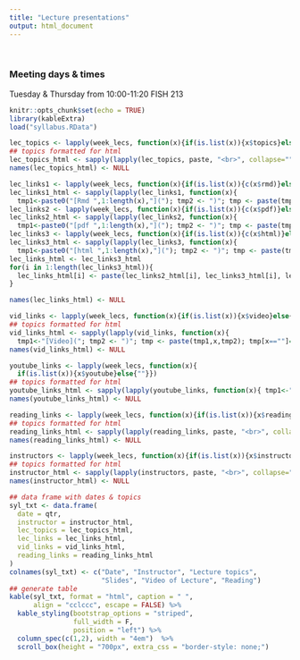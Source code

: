```yaml
---
title: "Lecture presentations"
output: html_document
---
```


<br>

### Meeting days & times

Tuesday & Thursday from 10:00-11:20 FISH 213

```r
knitr::opts_chunk$set(echo = TRUE)
library(kableExtra)
load("syllabus.RData")
```

```r
lec_topics <- lapply(week_lecs, function(x){if(is.list(x)){x$topics}else{""}})
## topics formatted for html
lec_topics_html <- sapply(lapply(lec_topics, paste, "<br>", collapse=""), c)
names(lec_topics_html) <- NULL
```

<!-- 1st is pdf, 2nd html, 3rd Rmd -->
```r
lec_links1 <- lapply(week_lecs, function(x){if(is.list(x)){c(x$rmd)}else{""}})
lec_links1_html <- sapply(lapply(lec_links1, function(x){
  tmp1<-paste0("[Rmd ",1:length(x),"]("); tmp2 <- ")"; tmp <- paste(tmp1,x,tmp2); tmp[x==""]=""; tmp=paste(tmp, collapse=" "); tmp}), c)
lec_links2 <- lapply(week_lecs, function(x){if(is.list(x)){c(x$pdf)}else{""}})
lec_links2_html <- sapply(lapply(lec_links2, function(x){
  tmp1<-paste0("[pdf ",1:length(x),"]("); tmp2 <- ")"; tmp <- paste(tmp1,x,tmp2); tmp[x==""]=""; tmp=paste(tmp, collapse=" "); tmp}), c)
lec_links3 <- lapply(week_lecs, function(x){if(is.list(x)){c(x$html)}else{""}})
lec_links3_html <- sapply(lapply(lec_links3, function(x){
  tmp1<-paste0("[html ",1:length(x),"]("); tmp2 <- ")"; tmp <- paste(tmp1,x,tmp2); tmp[x==""]=""; tmp=paste(tmp, collapse=" "); tmp}), c)
lec_links_html <- lec_links3_html
for(i in 1:length(lec_links3_html)){
  lec_links_html[i] <- paste(lec_links2_html[i], lec_links3_html[i], lec_links1_html[i], sep="<br>")
}

names(lec_links_html) <- NULL

```

```r
vid_links <- lapply(week_lecs, function(x){if(is.list(x)){x$video}else{""}})
## topics formatted for html
vid_links_html <- sapply(lapply(vid_links, function(x){
  tmp1<-"[Video]("; tmp2 <- ")"; tmp <- paste(tmp1,x,tmp2); tmp[x==""]=""; tmp=paste(tmp,collapse="<br>"); tmp}), c)
names(vid_links_html) <- NULL
```

```r
youtube_links <- lapply(week_lecs, function(x){
  if(is.list(x)){x$youtube}else{""}})
## topics formatted for html
youtube_links_html <- sapply(lapply(youtube_links, function(x){ tmp1<-"[YouTube]("; tmp2 <- ")"; tmp <- paste(tmp1,x,tmp2); tmp[x==""]=""; tmp=paste(tmp,collapse="<br>"); tmp}), c)
names(youtube_links_html) <- NULL
```

```r
reading_links <- lapply(week_lecs, function(x){if(is.list(x)){x$reading}else{""}})
## topics formatted for html
reading_links_html <- sapply(lapply(reading_links, paste, "<br>", collapse=""), c)
names(reading_links_html) <- NULL
```

```r
instructors <- lapply(week_lecs, function(x){if(is.list(x)){x$instructor}else{""}})
## topics formatted for html
instructor_html <- sapply(lapply(instructors, paste, "<br>", collapse=""), c)
names(instructor_html) <- NULL
```


```r
## data frame with dates & topics
syl_txt <- data.frame(
  date = qtr,
  instructor = instructor_html,
  lec_topics = lec_topics_html,
  lec_links = lec_links_html,
  vid_links = vid_links_html,
  reading_links = reading_links_html
)
colnames(syl_txt) <- c("Date", "Instructor", "Lecture topics",
                       "Slides", "Video of Lecture", "Reading")
## generate table
kable(syl_txt, format = "html", caption = " ",
      align = "cclccc", escape = FALSE) %>%
  kable_styling(bootstrap_options = "striped",
                full_width = F,
                position = "left") %>%
  column_spec(c(1,2), width = "4em")  %>%
  scroll_box(height = "700px", extra_css = "border-style: none;")
```

